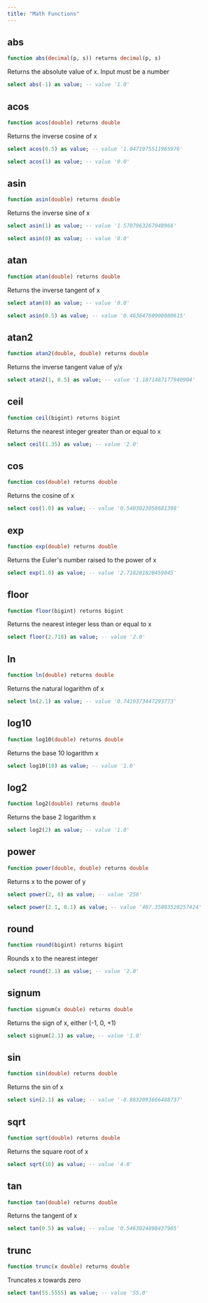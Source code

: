 ```yaml
---
title: "Math Functions"
---
```


## abs
```sql
function abs(decimal(p, s)) returns decimal(p, s)
```
Returns the absolute value of x. Input must be a number

```sql example.sql
select abs(-1) as value; -- value '1.0' 
```
## acos
```sql
function acos(double) returns double
```
Returns the inverse cosine of x

```sql example.sql
select acos(0.5) as value; -- value '1.0471975511965976' 
```
```sql example.sql
select acos(1) as value; -- value '0.0' 
```
## asin
```sql
function asin(double) returns double
```
Returns the inverse sine of x

```sql example.sql
select asin(1) as value; -- value '1.5707963267948966' 
```
```sql example.sql
select asin(0) as value; -- value '0.0' 
```
## atan
```sql
function atan(double) returns double
```
Returns the inverse tangent of x

```sql example.sql
select atan(0) as value; -- value '0.0' 
```
```sql example.sql
select asin(0.5) as value; -- value '0.46364760900080615' 
```
## atan2
```sql
function atan2(double, double) returns double
```
Returns the inverse tangent value of y/x

```sql example.sql
select atan2(1, 0.5) as value; -- value '1.1071487177940904' 
```
## ceil
```sql
function ceil(bigint) returns bigint
```
Returns the nearest integer greater than or equal to x

```sql example.sql
select ceil(1.35) as value; -- value '2.0' 
```
## cos
```sql
function cos(double) returns double
```
Returns the cosine of x

```sql example.sql
select cos(1.0) as value; -- value '0.5403023058681398' 
```
## exp
```sql
function exp(double) returns double
```
Returns the Euler's number raised to the power of x

```sql example.sql
select exp(1.0) as value; -- value '2.718281828459045' 
```
## floor
```sql
function floor(bigint) returns bigint
```
Returns the nearest integer less than or equal to x

```sql example.sql
select floor(2.718) as value; -- value '2.0' 
```
## ln
```sql
function ln(double) returns double
```
Returns the natural logarithm of x

```sql example.sql
select ln(2.1) as value; -- value '0.7419373447293773' 
```
## log10
```sql
function log10(double) returns double
```
Returns the base 10 logarithm x

```sql example.sql
select log10(10) as value; -- value '1.0' 
```
## log2
```sql
function log2(double) returns double
```
Returns the base 2 logarithm x

```sql example.sql
select log2(2) as value; -- value '1.0' 
```
## power
```sql
function power(double, double) returns double
```
Returns x to the power of y

```sql example.sql
select power(2, 8) as value; -- value '256' 
```
```sql example.sql
select power(2.1, 8.1) as value; -- value '407.35803528257424' 
```
## round
```sql
function round(bigint) returns bigint
```
Rounds x to the nearest integer

```sql example.sql
select round(2.1) as value; -- value '2.0' 
```
## signum
```sql
function signum(x double) returns double
```
Returns the sign of x, either (-1, 0, +1)

```sql example.sql
select signum(2.1) as value; -- value '1.0' 
```
## sin
```sql
function sin(double) returns double
```
Returns the sin of x

```sql example.sql
select sin(2.1) as value; -- value '-0.8632093666488737' 
```
## sqrt
```sql
function sqrt(double) returns double
```
Returns the square root of x

```sql example.sql
select sqrt(16) as value; -- value '4.0' 
```
## tan
```sql
function tan(double) returns double
```
Returns the tangent of x

```sql example.sql
select tan(0.5) as value; -- value '0.5463024898437905' 
```
## trunc
```sql
function trunc(x double) returns double
```
Truncates x towards zero

```sql example.sql
select tan(55.5555) as value; -- value '55.0' 
```

